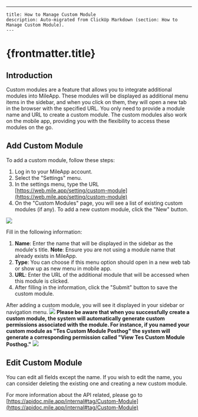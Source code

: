 ---
    title: How to Manage Custom Module
    description: Auto-migrated from ClickUp Markdown (section: How to Manage Custom Module).
    ---

# {frontmatter.title}

## Introduction
Custom modules are a feature that allows you to integrate additional modules into MileApp. These modules will be displayed as additional menu items in the sidebar, and when you click on them, they will open a new tab in the browser with the specified URL. You only need to provide a module name and URL to create a custom module. The custom modules also work on the mobile app, providing you with the flexibility to access these modules on the go.

## Add Custom Module
To add a custom module, follow these steps:
1. Log in to your MileApp account.
2. Select the "Settings" menu.
3. In the settings menu, type the URL [https://web.mile.app/setting/custom-module](https://web.mile.app/setting/custom-module)
4. On the "Custom Modules" page, you will see a list of existing custom modules (if any). To add a new custom module, click the "New" button.

![](https://t3837933.p.clickup-attachments.com/t3837933/03ed0b13-fff1-4328-9f01-9018a09431eb/image.png)

Fill in the following information:
1. **Name**: Enter the name that will be displayed in the sidebar as the module's title. **Note**: Ensure you are not using a module name that already exists in MileApp.
2. **Type**: You can choose if this menu option should open in a new web tab or show up as new menu in mobile app.
3. **URL**: Enter the URL of the additional module that will be accessed when this module is clicked.
4. After filling in the information, click the "Submit" button to save the custom module.

After adding a custom module, you will see it displayed in your sidebar or navigation menu.
![](https://t3837933.p.clickup-attachments.com/t3837933/e6cbb4a1-e0bd-481d-a85a-66c800211aa7/image.png)
**Please be aware that when you successfully create a custom module, the system will automatically generate custom permissions associated with the module. For instance, if you named your custom module as "Tes Custom Module Posthog" the system will generate a corresponding permission called "View Tes Custom Module Posthog."**
![](https://t3837933.p.clickup-attachments.com/t3837933/fb4f6971-5b12-44f3-9118-6123ebaca726/image.png)
## Edit Custom Module
You can edit all fields except the name. If you wish to edit the name, you can consider deleting the existing one and creating a new custom module.

For more information about the API related, please go to [https://apidoc.mile.app/internal#tag/Custom-Module](https://apidoc.mile.app/internal#tag/Custom-Module)
